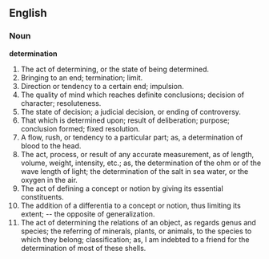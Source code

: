 ==English==

===Noun===

'''determination'''

#The act of determining, or the state of being determined.
#Bringing to an end; termination; limit.
#Direction or tendency to a certain end; impulsion.
#The quality of mind which reaches definite conclusions; decision of character; resoluteness.
#The state of decision; a judicial decision, or ending of controversy.
#That which is determined upon; result of deliberation; purpose; conclusion formed; fixed resolution.
#A flow, rush, or tendency to a particular part; as, a determination of blood to the head.
#The act, process, or result of any accurate measurement, as of length, volume, weight, intensity, etc.; as, the determination of the ohm or of the wave length of light; the determination of the salt in sea water, or the oxygen in the air.
#The act of defining a concept or notion by giving its essential constituents.
#The addition of a differentia to a concept or notion, thus limiting its extent; -- the opposite of generalization.
#The act of determining the relations of an object, as regards genus and species; the referring of minerals, plants, or animals, to the species to which they belong; classification; as, I am indebted to a friend for the determination of most of these shells.
